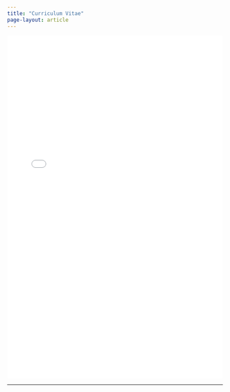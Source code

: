```yaml
---
title: "Curriculum Vitae"
page-layout: article
---
```


<iframe src="assets/CV/cv.pdf" width="100%" height="800px" style="border: none;">

Your browser doesn't support PDF embedding. <a href="assets/hans/cv/hans-kuthy-cv.pdf">Download the CV instead</a>.

</iframe>

------------------------------------------------------------------------
